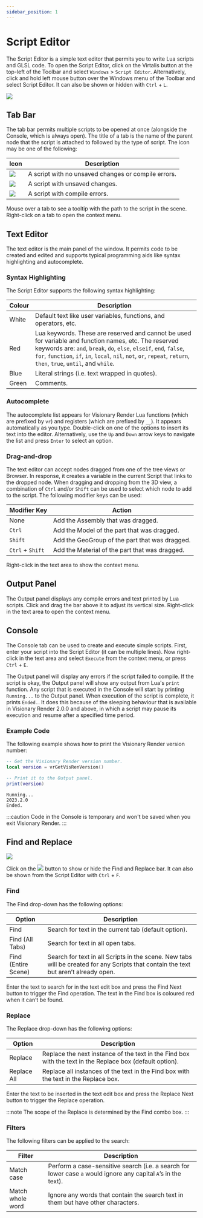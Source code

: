 ```yaml
---
sidebar_position: 1
---
```



# Script Editor

The Script Editor is a simple text editor that permits you to write Lua scripts and GLSL code. To open the Script Editor, click on the Virtalis button at the top-left of the Toolbar and select `Windows` > `Script Editor`. Alternatively, click and hold left mouse button over the Windows menu of the Toolbar and select Script Editor. It can also be shown or hidden with `Ctrl` + `L`.

![](/img/visren-prog/script-editor.png)

## Tab Bar

The tab bar permits multiple scripts to be opened at once (alongside the Console, which is always open). The title of a tab is the name of the parent node that the script is attached to followed by the type of script. The icon may be one of the following:

| Icon                  | Description |
| --------------------- | ----------- |
| <img src="/img/visren-prog/script-editor-script-icon.png"/> | A script with no unsaved changes or compile errors. |
| <img src="/img/visren-prog/script-editor-save-icon.png"/>   | A script with unsaved changes. |
| <img src="/img/visren-prog/script-editor-broken-icon.png"/> | A script with compile errors. |

Mouse over a tab to see a tooltip with the path to the script in the scene. Right-click on a tab to open the context menu.

## Text Editor

The text editor is the main panel of the window. It permits code to be created and edited and supports typical programming aids like syntax highlighting and autocomplete.

### Syntax Highlighting

The Script Editor supports the following syntax highlighting:

| Colour  | Description |
| ------- | ----------- |
| White   | Default text like user variables, functions, and operators, etc. |
| Red     | Lua keywords. These are reserved and cannot be used for variable and function names, etc. The reserved keywords are: `and`, `break`, `do`, `else`, `elseif`, `end`, `false`, `for`, `function`, `if`, `in`, `local`, `nil`, `not`, `or`, `repeat`, `return`, `then`, `true`, `until`, and `while`. |
| Blue    | Literal strings (i.e. text wrapped in quotes). |
| Green   | Comments. |

### Autocomplete

The autocomplete list appears for Visionary Render Lua functions (which are prefixed by `vr`) and registers (which are prefixed by `__`). It appears automatically as you type. Double-click on one of the options to insert its text into the editor. Alternatively, use the `Up` and `Down` arrow keys to navigate the list and press `Enter` to select an option.

### Drag-and-drop

The text editor can accept nodes dragged from one of the tree views or Browser. In response, it creates a variable in the current Script that links to the dropped node. When dragging and dropping from the 3D view, a combination of `Ctrl` and/or `Shift` can be used to select which node to add to the script. The following modifier keys can be used:

| Modifier Key     | Action |
| ---------------- | ------ |
| None             | Add the Assembly that was dragged. |
| `Ctrl`           | Add the Model of the part that was dragged. |
| `Shift`          | Add the GeoGroup of the part that was dragged. |
| `Ctrl` + `Shift` | Add the Material of the part that was dragged. |

Right-click in the text area to show the context menu.

## Output Panel

The Output panel displays any compile errors and text printed by Lua scripts. Click and drag the bar above it to adjust its vertical size. Right-click in the text area to open the context menu.

## Console

The Console tab can be used to create and execute simple scripts. First, enter your script into the Script Editor (it can be multiple lines). Now right-click in the text area and select `Execute` from the context menu, or press `Ctrl` + `E`.

The Output panel will display any errors if the script failed to compile. If the script is okay, the Output panel will show any output from Lua's `print` function. Any script that is executed in the Console will start by printing `Running...` to the Output panel. When execution of the script is complete, it prints `Ended.`. It does this because of the sleeping behaviour that is available in Visionary Render 2.0.0 and above, in which a script may pause its execution and resume after a specified time period.

### Example Code

The following example shows how to print the Visionary Render version number:

<Tabs>
<TabItem value="console" label="Console">

```lua
-- Get the Visionary Render version number.
local version = vrGetVisRenVersion()

-- Print it to the Output panel.
print(version)
```

</TabItem>
<TabItem value="output" label="Output">

```
Running...
2023.2.0
Ended.
```

</TabItem>
</Tabs>

:::caution
Code in the Console is temporary and won't be saved when you exit Visionary Render.
:::

## Find and Replace

![](/img/visren-prog/script-editor-find.png)

Click on the <img src="/img/visren-prog/script-editor-search-icon.png"/> button to show or hide the Find and Replace bar. It can also be shown from the Script Editor with `Ctrl` + `F`.

### Find

The Find drop-down has the following options:

| Option              | Description |
| ------------------- | ----------- |
| Find                | Search for text in the current tab (default option). |
| Find (All Tabs)     | Search for text in all open tabs. |
| Find (Entire Scene) | Search for text in all Scripts in the scene. New tabs will be created for any Scripts that contain the text but aren’t already open. |

Enter the text to search for in the text edit box and press the Find Next button to trigger the Find operation. The text in the Find box is coloured red when it can’t be found.

### Replace

The Replace drop-down has the following options:

| Option      | Description |
| ----------- | ----------- |
| Replace     | Replace the next instance of the text in the Find box with the text in the Replace box (default option). |
| Replace All | Replace all instances of the text in the Find box with the text in the Replace box. |

Enter the text to be inserted in the text edit box and press the Replace Next button to trigger the Replace operation.

:::note
The scope of the Replace is determined by the Find combo box.
:::

### Filters

The following filters can be applied to the search:

| Filter           | Description |
| ---------------- | ----------- |
| Match case       | Perform a case-sensitive search (i.e. a search for lower case `a` would ignore any capital `A`’s in the text). |
| Match whole word | Ignore any words that contain the search text in them but have other characters. |
